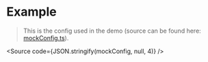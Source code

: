 
<Meta title="Config/Example" />

# Example

> This is the config used in the demo (source can be found here: [mockConfig.ts](https://github.com/tuur29/surveytool/blob/master/src/utils/mockConfig.ts)).

<Source code={JSON.stringify(mockConfig, null, 4)} />
